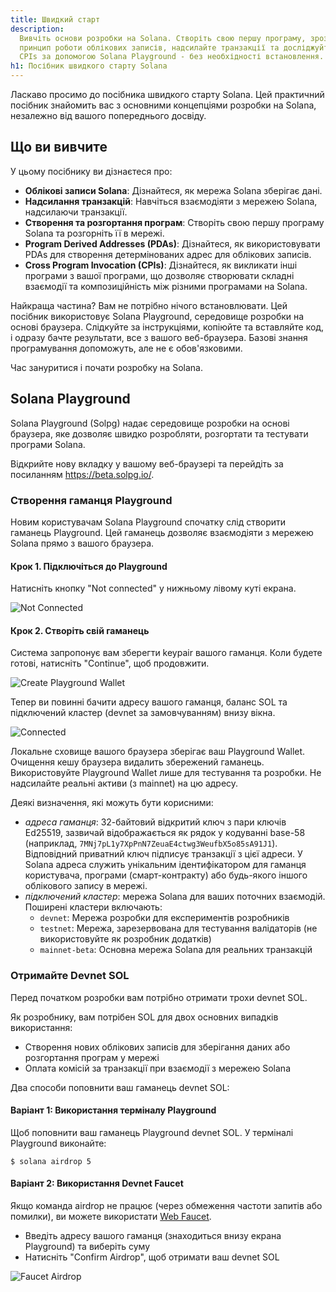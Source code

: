 ```yaml
---
title: Швидкий старт
description:
  Вивчіть основи розробки на Solana. Створіть свою першу програму, зрозумійте
  принцип роботи облікових записів, надсилайте транзакції та досліджуйте PDAs і
  CPIs за допомогою Solana Playground - без необхідності встановлення.
h1: Посібник швидкого старту Solana
---
```


Ласкаво просимо до посібника швидкого старту Solana. Цей практичний посібник
знайомить вас з основними концепціями розробки на Solana, незалежно від вашого
попереднього досвіду.

## Що ви вивчите

У цьому посібнику ви дізнаєтеся про:

- **Облікові записи Solana**: Дізнайтеся, як мережа Solana зберігає дані.
- **Надсилання транзакцій**: Навчіться взаємодіяти з мережею Solana, надсилаючи
  транзакції.
- **Створення та розгортання програм**: Створіть свою першу програму Solana та
  розгорніть її в мережі.
- **Program Derived Addresses (PDAs)**: Дізнайтеся, як використовувати PDAs для
  створення детермінованих адрес для облікових записів.
- **Cross Program Invocation (CPIs)**: Дізнайтеся, як викликати інші програми з
  вашої програми, що дозволяє створювати складні взаємодії та композиційність
  між різними програмами на Solana.

Найкраща частина? Вам не потрібно нічого встановлювати. Цей посібник
використовує Solana Playground, середовище розробки на основі браузера.
Слідкуйте за інструкціями, копіюйте та вставляйте код, і одразу бачте
результати, все з вашого веб-браузера. Базові знання програмування допоможуть,
але не є обов'язковими.

Час зануритися і почати розробку на Solana.

## Solana Playground

Solana Playground (Solpg) надає середовище розробки на основі браузера, яке
дозволяє швидко розробляти, розгортати та тестувати програми Solana.

Відкрийте нову вкладку у вашому веб-браузері та перейдіть за посиланням
https://beta.solpg.io/.

<Steps>
<Step>

### Створення гаманця Playground

Новим користувачам Solana Playground спочатку слід створити гаманець Playground.
Цей гаманець дозволяє взаємодіяти з мережею Solana прямо з вашого браузера.

#### Крок 1. Підключіться до Playground

Натисніть кнопку "Not connected" у нижньому лівому куті екрана.

![Not Connected](/assets/docs/intro/quickstart/pg-not-connected.png)

#### Крок 2. Створіть свій гаманець

Система запропонує вам зберегти keypair вашого гаманця. Коли будете готові,
натисніть "Continue", щоб продовжити.

![Create Playground Wallet](/assets/docs/intro/quickstart/pg-create-wallet.png)

Тепер ви повинні бачити адресу вашого гаманця, баланс SOL та підключений кластер
(devnet за замовчуванням) внизу вікна.

![Connected](/assets/docs/intro/quickstart/pg-connected.png)

<Callout>
  Локальне сховище вашого браузера зберігає ваш Playground Wallet. Очищення кешу
  браузера видалить збережений гаманець. Використовуйте Playground Wallet лише
  для тестування та розробки. Не надсилайте реальні активи (з mainnet) на цю
  адресу.
</Callout>

Деякі визначення, які можуть бути корисними:

- _адреса гаманця_: 32-байтовий відкритий ключ з пари ключів Ed25519, зазвичай
  відображається як рядок у кодуванні base-58 (наприклад,
  `7MNj7pL1y7XpPnN7ZeuaE4ctwg3WeufbX5o85sA91J1`). Відповідний приватний ключ
  підписує транзакції з цієї адреси. У Solana адреса служить унікальним
  ідентифікатором для гаманця користувача, програми (смарт-контракту) або
  будь-якого іншого облікового запису в мережі.
- _підключений кластер_: мережа Solana для ваших поточних взаємодій. Поширені
  кластери включають:
  - `devnet`: Мережа розробки для експериментів розробників
  - `testnet`: Мережа, зарезервована для тестування валідаторів (не
    використовуйте як розробник додатків)
  - `mainnet-beta`: Основна мережа Solana для реальних транзакцій

</Step>
<Step>

### Отримайте Devnet SOL

Перед початком розробки вам потрібно отримати трохи devnet SOL.

Як розробнику, вам потрібен SOL для двох основних випадків використання:

- Створення нових облікових записів для зберігання даних або розгортання програм
  у мережі
- Оплата комісій за транзакції при взаємодії з мережею Solana

Два способи поповнити ваш гаманець devnet SOL:

#### Варіант 1: Використання терміналу Playground

Щоб поповнити ваш гаманець Playground devnet SOL. У терміналі Playground
виконайте:

```terminal
$ solana airdrop 5
```

#### Варіант 2: Використання Devnet Faucet

Якщо команда airdrop не працює (через обмеження частоти запитів або помилки), ви
можете використати [Web Faucet](https://faucet.solana.com/).

- Введіть адресу вашого гаманця (знаходиться внизу екрана Playground) та
  виберіть суму
- Натисніть "Confirm Airdrop", щоб отримати ваш devnet SOL

![Faucet Airdrop](/assets/docs/intro/quickstart/faucet-airdrop.gif)

</Step>
</Steps>
